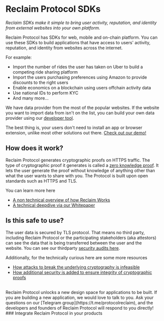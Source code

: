 
# Reclaim Protocol SDKs

_Reclaim SDKs make it simple to bring user activity, reputation, and identity from external websites into your own platform._

Reclaim Protocol has SDKs for web, mobile and on-chain platform. You can use these SDKs to build applications that have access to users' activity, reputation, and identity from websites across the internet.

For example:

- Import the number of rides the user has taken on Uber to build a competing ride sharing platform
- Import the users purchasing preferences using Amazon to provide discounts to the right users
- Enable economics on a blockchain using users offchain activity data
- Use national IDs to perform KYC
- And many more...

We have data provider from the most of the popular websites. If the website you want to import data from isn't on the list, you can build your own data provider using our [developer tool](https://dev.reclaimprotocol.org).

The best thing is, your users don't need to install an app or browser extension, unlike most other solutions out there. [Check out our demo!](https://demo.reclaimprotocol.org)

## How does it work?

Reclaim Protocol generates cryptographic proofs on HTTPS traffic. The type of cryptographic proof it generates is called a [zero knowledge proof](https://en.wikipedia.org/wiki/Zero-knowledge_proof). It lets the user generate the proof without knowledge of anything other than what the user wants to share with you. The Protocol is built upon open standards such as HTTPS and TLS.

You can learn more here

- [A non technical overview of how Reclaim Works](https://blog.reclaimprotocol.org/posts/reclaim-explained)
- [A technical deepdive via our Whitepaper](https://link.reclaimprotocol.org/whitepaper-draft)

## Is this safe to use?

The user data is secured by TLS protocol. That means no third party, including Reclaim Protocol or the participating stakeholders (aka attestors) can see the data that is being transferred between the user and the website. You can see our thirdparty [security audits here](https://blog.reclaimprotocol.org/posts/chacha-circuit-audit).

Additionally, for the technically curious here are some more resources

- [How attacks to break the underlying cryptography is infeasible](https://blog.reclaimprotocol.org/posts/fake-key-reveal)
- [How additional security is added to ensure integrity of cryptographic proofs](https://blog.reclaimprotocol.org/posts/honey-pot)

<br />
Reclaim Protocol unlocks a new design space for applications to be built. If you are building a new application, we would
love to talk to you. Ask your questions on our [Telegram group](https://t.me/protocolreclaim), and the developers and founders
of Reclaim Protocol will respond to you directly! ### Integrate Reclaim Protocol in your products
<div>
  <br />
  <Cards>
    <SdkCard
      title="NodeJs"
      subtitle="Integrate on Backend"
      link="js/backend-example"
      iconName="node"
      tag="Recommended"
    />
    <SdkCard
      title="React"
      subtitle="Integrate on Web"
      link="js/frontend-example"
      iconName="reactjs"
      tag="Quick Start"
    />
    <SdkCard
      title="React Native"
      subtitle="Integrate on Mobile"
      link="react-native"
      iconName="react_native"
      tag="Mobile app"
    />
    <SdkCard title="Solidity" subtitle="Integrate on EVM" link="solidity" iconName="solidity" tag="On-chain" />
    <SdkCard title="Flutter" subtitle="Integrate on Mobile" link="flutter" iconName="flutter" tag="Mobile app" />
    <SdkCard title="Solana" subtitle="Integrate on Solana" link="solana" iconName="solana" tag="On-chain" />
    <SdkCard title="Cosmos" subtitle="Integrate on Cosmos" link="cosmos" iconName="cosmos" tag="On-chain" />
    <SdkCard title="Sui" subtitle="Integrate on Sui" link="sui" iconName="sui" tag="On-chain" />
    <SdkCard title="Gear" subtitle="Integrate on Gear" link="gear" iconName="gear" tag="On-chain" />
    <SdkCard title="NEAR" subtitle="Integrate on NEAR" link="near" iconName="near" tag="On-chain" />
    <SdkCard title="Polkadot" subtitle="Integrate on Polkadot" link="polkadot" iconName="polka" tag="On-chain" />
    <SdkCard
      title="Aleph Zero"
      subtitle="Integrate on Aleph Zero"
      link="alephzero"
      iconName="alephzero"
      tag="On-chain"
    />
    <SdkCard title="Cardano" subtitle="Integrate on Cardano" link="cardano" iconName="cardano" tag="On-chain" />
    <SdkCard title="Stellar" subtitle="Integrate on Stellar" link="stellar" iconName="stellar" tag="On-chain" />
    <SdkCard title="Lukso" subtitle="Integrate on Lukso" link="lukso" iconName="lukso" tag="On-chain" />
    <SdkCard title="Starknet" subtitle="Integrate on Starknet" link="starknet" iconName="starknet" tag="On-chain" />
    <SdkCard title="Aptos" subtitle="Integrate on Aptos" link="aptos" iconName="aptos" tag="On-chain" />
  </Cards>
</div>
